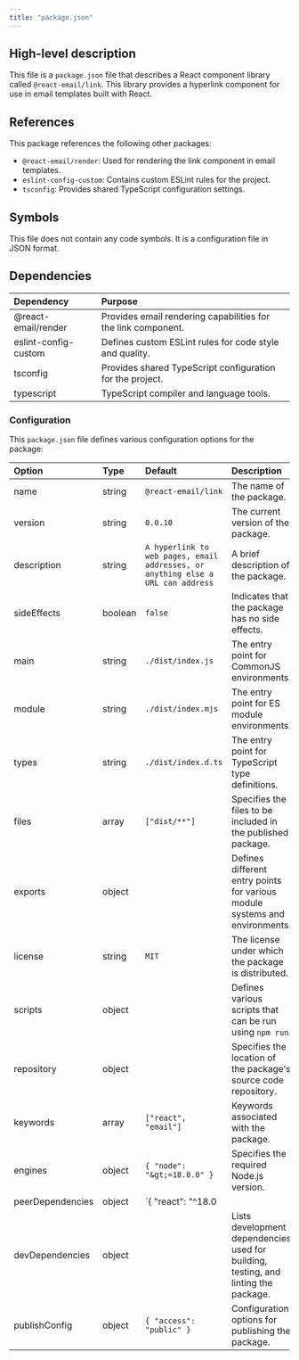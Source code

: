 ```yaml
---
title: "package.json"
---
```


## High-level description
This file is a `package.json` file that describes a React component library called `@react-email/link`. This library provides a hyperlink component for use in email templates built with React.

## References
This package references the following other packages:
- `@react-email/render`: Used for rendering the link component in email templates.
- `eslint-config-custom`: Contains custom ESLint rules for the project.
- `tsconfig`: Provides shared TypeScript configuration settings.

## Symbols
This file does not contain any code symbols. It is a configuration file in JSON format.

## Dependencies
| Dependency | Purpose |
|:-----------|:--------|
| @react-email/render | Provides email rendering capabilities for the link component. |
| eslint-config-custom | Defines custom ESLint rules for code style and quality. |
| tsconfig | Provides shared TypeScript configuration for the project. |
| typescript | TypeScript compiler and language tools. |

### Configuration
This `package.json` file defines various configuration options for the package:

| Option | Type | Default | Description |
|:-------|:-----|:--------|:------------|
| name | string | `@react-email/link` | The name of the package. |
| version | string | `0.0.10` | The current version of the package. |
| description | string | `A hyperlink to web pages, email addresses, or anything else a URL can address` | A brief description of the package. |
| sideEffects | boolean | `false` | Indicates that the package has no side effects. |
| main | string | `./dist/index.js` | The entry point for CommonJS environments. |
| module | string | `./dist/index.mjs` | The entry point for ES module environments. |
| types | string | `./dist/index.d.ts` | The entry point for TypeScript type definitions. |
| files | array | `["dist/**"]` | Specifies the files to be included in the published package. |
| exports | object |  | Defines different entry points for various module systems and environments. |
| license | string | `MIT` | The license under which the package is distributed. |
| scripts | object |  | Defines various scripts that can be run using `npm run`. |
| repository | object |  | Specifies the location of the package's source code repository. |
| keywords | array | `["react", "email"]` | Keywords associated with the package. |
| engines | object | `{ "node": "&gt;=18.0.0" }` | Specifies the required Node.js version. |
| peerDependencies | object | `{ "react": "^18.0 || ^19.0 || ^19.0.0-rc" }` | Declares peer dependencies that are required to use this package. |
| devDependencies | object |  | Lists development dependencies used for building, testing, and linting the package. |
| publishConfig | object | `{ "access": "public" }` | Configuration options for publishing the package. |
